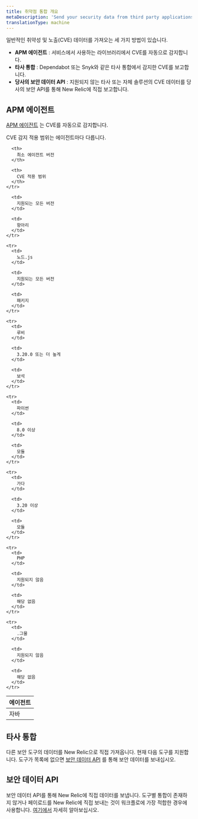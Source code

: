 ```yaml
---
title: 취약점 통합 개요
metaDescription: 'Send your security data from third party applications, APM agents, or through our security data API.'
translationType: machine
---
```


일반적인 취약성 및 노출(CVE) 데이터를 가져오는 세 가지 방법이 있습니다.

* **APM 에이전트** : 서비스에서 사용하는 라이브러리에서 CVE를 자동으로 감지합니다.
* **타사 통합** : Dependabot 또는 Snyk와 같은 타사 통합에서 감지한 CVE를 보고합니다.
* **당사의 보안 데이터 API** : 지원되지 않는 타사 또는 자체 솔루션의 CVE 데이터를 당사의 보안 API를 통해 New Relic에 직접 보고합니다.

## APM 에이전트

[APM 에이전트](/docs/apm/new-relic-apm/getting-started/introduction-apm/) 는 CVE를 자동으로 감지합니다.

<TechTileGrid>
  <TechTile
    name="Go agent"
    icon="logo-go"
    to="https://one.newrelic.com/nr1-core?state=985d4005-ba90-a8c7-1da1-2af34539b03b"
  />

  <TechTile
    name="Java agent"
    icon="logo-java"
    to="https://one.newrelic.com/nr1-core?state=80d18bcb-4919-1fcb-2b77-9406838eb916"
  />

  <TechTile
    name="Node.js agent"
    icon="logo-nodejs"
    to="https://one.newrelic.com/marketplace/install-data-source?state=be2e62fa-cc3b-c428-27c4-8d662c9e80a1"
  />

  <TechTile
    name="Python agent"
    icon="logo-python"
    to="https://one.newrelic.com/nr1-core?state=20fda75b-58fb-a92a-f9e1-7b052035c6e8"
  />

  <TechTile
    name="Ruby agent"
    icon="logo-ruby"
    to="https://one.newrelic.com/nr1-core?state=d69143ab-605c-579b-25bf-cc6e5fee5b80"
  />
</TechTileGrid>

CVE 감지 적용 범위는 에이전트마다 다릅니다.

<table>
  <thead>
    <tr>
      <th style={{ width: "200px" }}>
        에이전트
      </th>

      <th>
        최소 에이전트 버전
      </th>

      <th>
        CVE 적용 범위
      </th>
    </tr>
  </thead>

  <tbody>
    <tr>
      <td>
        자바
      </td>

      <td>
        지원되는 모든 버전
      </td>

      <td>
        항아리
      </td>
    </tr>

    <tr>
      <td>
        노드.js
      </td>

      <td>
        지원되는 모든 버전
      </td>

      <td>
        패키지
      </td>
    </tr>

    <tr>
      <td>
        루비
      </td>

      <td>
        3.20.0 또는 더 높게
      </td>

      <td>
        보석
      </td>
    </tr>

    <tr>
      <td>
        파이썬
      </td>

      <td>
        8.0 이상
      </td>

      <td>
        모듈
      </td>
    </tr>

    <tr>
      <td>
        가다
      </td>

      <td>
        3.20 이상
      </td>

      <td>
        모듈
      </td>
    </tr>

    <tr>
      <td>
        PHP
      </td>

      <td>
        지원되지 않음
      </td>

      <td>
        해당 없음
      </td>
    </tr>

    <tr>
      <td>
        .그물
      </td>

      <td>
        지원되지 않음
      </td>

      <td>
        해당 없음
      </td>
    </tr>
  </tbody>
</table>

## 타사 통합

다른 보안 도구의 데이터를 New Relic으로 직접 가져옵니다. 현재 다음 도구를 지원합니다. 도구가 목록에 없으면 [보안 데이터 API](/docs/vulnerability-management/integrations/security-data-api) 를 통해 보안 데이터를 보내십시오.

<TechTileGrid>
  <TechTile
    name="AWS Security Hub"
    to="https://newrelic.com/instant-observability/security-events"
  />

  <TechTile
    name="Dependabot"
    to="https://newrelic.com/instant-observability/github-dependabot"
  />

  <TechTile
    name="Snyk"
    to="https://newrelic.com/instant-observability/snyk"
  />
</TechTileGrid>

## 보안 데이터 API

보안 데이터 API를 통해 New Relic에 직접 데이터를 보냅니다. 도구별 통합이 존재하지 않거나 페이로드를 New Relic에 직접 보내는 것이 워크플로에 가장 적합한 경우에 사용합니다. [여기에서](/docs/vulnerability-management/integrations/security-data-api) 자세히 알아보십시오.